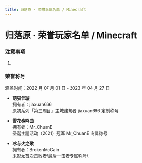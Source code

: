 ```yaml
---
title: 归落原 · 荣誉玩家名单 / Minecraft
---
```




# 归落原 · 荣誉玩家名单 / Minecraft


### 注意事项

1. 


### 荣誉称号

<Callout emoji="⚡️">
  涵盖时间：2022 月 07 月 01 日 - 2023 年 04 月 27 日
</Callout>

- **萌猫佳璇**\
拥有者：jiaxuan666\
原初系列「第三周目」主城建筑者 jiaxuan666 定制称号

- **雪花奏鸣曲**\
拥有者：Mr_ChuanE\
圣诞主题活动（2021）冠军 Mr_ChuanE 专属称号

- **冰与火之歌**\
拥有者：BrokenMcCain\
末影龙首次击败者/最后一击者专属称号\
